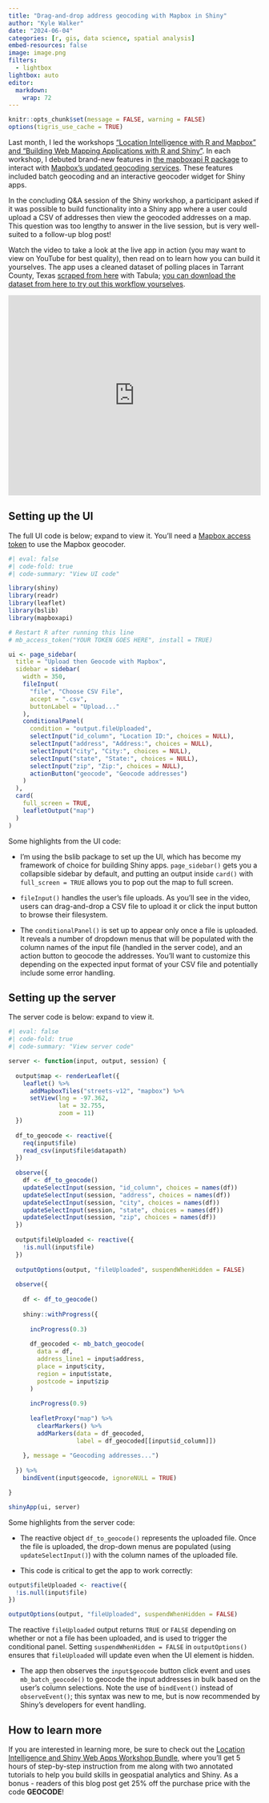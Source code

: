 ```yaml
---
title: "Drag-and-drop address geocoding with Mapbox in Shiny"
author: "Kyle Walker"
date: "2024-06-04"
categories: [r, gis, data science, spatial analysis]
embed-resources: false
image: image.png
filters: 
  - lightbox
lightbox: auto
editor: 
  markdown: 
    wrap: 72
---
```


```r
knitr::opts_chunk$set(message = FALSE, warning = FALSE)
options(tigris_use_cache = TRUE)
```

Last month, I led the workshops ["Location Intelligence with R and Mapbox" and "Building Web Mapping Applications with R and Shiny"](https://walkerdata.gumroad.com/l/li-shiny-bundle?offer_code=GEOCODE).  In each workshop, I debuted brand-new features in [the mapboxapi R package](https://walker-data.com/mapboxapi/) to interact with [Mapbox's updated geocoding services](https://docs.mapbox.com/api/search/geocoding/).  These features included batch geocoding and an interactive geocoder widget for Shiny apps.  

In the concluding Q&A session of the Shiny workshop, a participant asked if it was possible to build functionality into a Shiny app where a user could upload a CSV of addresses then view the geocoded addresses on a map.  This question was too lengthy to answer in the live session, but is very well-suited to a follow-up blog post!

Watch the video to take a look at the live app in action (you may want to view on YouTube for best quality), then read on to learn how you can build it yourselves.  The app uses a cleaned dataset of polling places in Tarrant County, Texas [scraped from here](https://www.tarrantcountytx.gov/content/dam/main/elections/2024/en24/locations/EN24_Vote_Center_Locations.pdf) with Tabula; [you can download the dataset from here to try out this workflow yourselves](https://walker-data.com/posts/shiny-geocoder/polling_places.csv).

<iframe width="100%" height="400" src="https://www.youtube.com/embed/swWLhgfRUBY?si=rBIRdTlt7S0DytkR&hd=1" title="YouTube video player" frameborder="0" allow="accelerometer; autoplay; clipboard-write; encrypted-media; gyroscope; picture-in-picture; web-share" referrerpolicy="strict-origin-when-cross-origin" allowfullscreen></iframe>

## Setting up the UI

The full UI code is below; expand to view it.  You'll need a [Mapbox access token](https://walker-data.com/mapboxapi/reference/mb_access_token.html) to use the Mapbox geocoder.  

```r
#| eval: false
#| code-fold: true
#| code-summary: "View UI code"

library(shiny)
library(readr)
library(leaflet)
library(bslib)
library(mapboxapi)

# Restart R after running this line
# mb_access_token("YOUR TOKEN GOES HERE", install = TRUE)

ui <- page_sidebar(
  title = "Upload then Geocode with Mapbox",
  sidebar = sidebar(
    width = 350,
    fileInput(
      "file", "Choose CSV File",
      accept = ".csv",
      buttonLabel = "Upload..."
    ), 
    conditionalPanel(
      condition = "output.fileUploaded",
      selectInput("id_column", "Location ID:", choices = NULL),
      selectInput("address", "Address:", choices = NULL),
      selectInput("city", "City:", choices = NULL),
      selectInput("state", "State:", choices = NULL),
      selectInput("zip", "Zip:", choices = NULL),
      actionButton("geocode", "Geocode addresses")
    )
  ), 
  card(
    full_screen = TRUE,
    leafletOutput("map")
  )
)

```

Some highlights from the UI code: 

- I'm using the bslib package to set up the UI, which has become my framework of choice for building Shiny apps.  `page_sidebar()` gets you a collapsible sidebar by default, and putting an output inside `card()` with `full_screen = TRUE` allows you to pop out the map to full screen.  

- `fileInput()` handles the user's file uploads.  As you'll see in the video, users can drag-and-drop a CSV file to upload it or click the input button to browse their filesystem.  

- The `conditionalPanel()` is set up to appear only once a file is uploaded.  It reveals a number of dropdown menus that will be populated with the column names of the input file (handled in the server code), and an action button to geocode the addresses.  You'll want to customize this depending on the expected input format of your CSV file and potentially include some error handling.  

## Setting up the server

The server code is below: expand to view it.  

```r
#| eval: false
#| code-fold: true
#| code-summary: "View server code"

server <- function(input, output, session) {
  
  output$map <- renderLeaflet({
    leaflet() %>%
      addMapboxTiles("streets-v12", "mapbox") %>%
      setView(lng = -97.362, 
              lat = 32.755,
              zoom = 11)
  })
  
  df_to_geocode <- reactive({
    req(input$file)
    read_csv(input$file$datapath)
  })
  
  observe({
    df <- df_to_geocode()
    updateSelectInput(session, "id_column", choices = names(df))
    updateSelectInput(session, "address", choices = names(df))
    updateSelectInput(session, "city", choices = names(df))
    updateSelectInput(session, "state", choices = names(df))
    updateSelectInput(session, "zip", choices = names(df))
  })
  
  output$fileUploaded <- reactive({
    !is.null(input$file)
  })
  
  outputOptions(output, "fileUploaded", suspendWhenHidden = FALSE)
  
  observe({
    
    df <- df_to_geocode()
    
    shiny::withProgress({
      
      incProgress(0.3)
      
      df_geocoded <- mb_batch_geocode(
        data = df,
        address_line1 = input$address,
        place = input$city,
        region = input$state,
        postcode = input$zip
      )
      
      incProgress(0.9)
      
      leafletProxy("map") %>%
        clearMarkers() %>%
        addMarkers(data = df_geocoded, 
                   label = df_geocoded[[input$id_column]])
      
    }, message = "Geocoding addresses...")
      
  }) %>%
    bindEvent(input$geocode, ignoreNULL = TRUE)

}

shinyApp(ui, server)

```

Some highlights from the server code: 

- The reactive object `df_to_geocode()` represents the uploaded file.  Once the file is uploaded, the drop-down menus are populated (using `updateSelectInput()`) with the column names of the uploaded file.

- This code is critical to get the app to work correctly: 

```r
output$fileUploaded <- reactive({
  !is.null(input$file)
})

outputOptions(output, "fileUploaded", suspendWhenHidden = FALSE)
```

  The reactive `fileUploaded` output returns `TRUE` or `FALSE` depending on whether or not a file has been uploaded, and is used to trigger the conditional panel.  Setting `suspendWhenHidden = FALSE` in `outputOptions()` ensures that `fileUploaded` will update even when the UI element is hidden.  
  
- The app then observes the `input$geocode` button click event and uses `mb_batch_geocode()` to geocode the input addresses in bulk based on the user's column selections.  Note the use of `bindEvent()` instead of `observeEvent()`; this syntax was new to me, but is now recommended by Shiny's developers for event handling.

## How to learn more

If you are interested in learning more, be sure to check out the [Location Intelligence and Shiny Web Apps Workshop Bundle](https://walkerdata.gumroad.com/l/li-shiny-bundle?offer_code=GEOCODE), where you'll get 5 hours of step-by-step instruction from me along with two annotated tutorials to help you build skills in geospatial analytics and Shiny.  As a bonus - readers of this blog post get 25% off the purchase price with the code __GEOCODE__!
